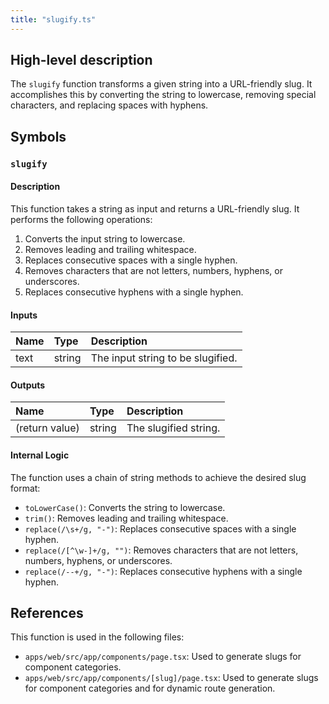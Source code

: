 ```yaml
---
title: "slugify.ts"
---
```


## High-level description
The `slugify` function transforms a given string into a URL-friendly slug. It accomplishes this by converting the string to lowercase, removing special characters, and replacing spaces with hyphens.

## Symbols

### `slugify`
#### Description
This function takes a string as input and returns a URL-friendly slug. It performs the following operations:
1. Converts the input string to lowercase.
2. Removes leading and trailing whitespace.
3. Replaces consecutive spaces with a single hyphen.
4. Removes characters that are not letters, numbers, hyphens, or underscores.
5. Replaces consecutive hyphens with a single hyphen.

#### Inputs
| Name | Type | Description |
|:-----|:-----|:------------|
| text | string | The input string to be slugified. |

#### Outputs
| Name | Type | Description |
|:-----|:-----|:------------|
| (return value) | string | The slugified string. |

#### Internal Logic
The function uses a chain of string methods to achieve the desired slug format:
- `toLowerCase()`: Converts the string to lowercase.
- `trim()`: Removes leading and trailing whitespace.
- `replace(/\s+/g, "-")`: Replaces consecutive spaces with a single hyphen.
- `replace(/[^\w-]+/g, "")`: Removes characters that are not letters, numbers, hyphens, or underscores.
- `replace(/--+/g, "-")`: Replaces consecutive hyphens with a single hyphen.

## References
This function is used in the following files:
- `apps/web/src/app/components/page.tsx`: Used to generate slugs for component categories.
- `apps/web/src/app/components/[slug]/page.tsx`: Used to generate slugs for component categories and for dynamic route generation. 
